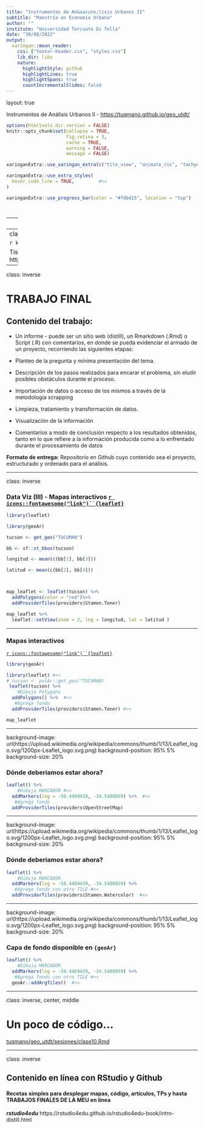 ```yaml
---
title: "Instrumentos de An&aacute;lisis Urbanos II"
subtitle: "Maestría en Economía Urbana"
author: ""
institute: "Universidad Torcuato Di Tella"
date: "30/08/2022"
output:
  xaringan::moon_reader:
    css: ["footer-header.css", "styles.css"]
    lib_dir: libs
    nature:
      highlightStyle: github
      highlightLines: true
      highlightSpans: true
      countIncrementalSlides: false
---
```


layout: true
  
  
<div class="my-footer"><span>Instrumentos de Análisis Urbanos II - <a href="https://tuqmano.github.io/geo_utdt/">https://tuqmano.github.io/geo_utdt/</a></span></div> 


```r
options(htmltools.dir.version = FALSE)
knitr::opts_chunk$set(collapse = TRUE,
                      fig.retina = 3,
                      cache = TRUE,
                      warning = FALSE,
                      message = FALSE)


```


```r
xaringanExtra::use_xaringan_extra(c("tile_view", "animate_css", "tachyons", "extra_styles", "scribble", "editable", "broadcast", "webcam"))


```

```r
xaringanExtra::use_extra_styles(
  hover_code_line = TRUE,         #<<
)

xaringanExtra::use_progress_bar(color = "#fdbd15", location = "top")




```

---
class: inverse middle

## HOJA DE RUTA

1. Trabajo final (y ejemplo)

2. {leaflet}

3. ¿Cómo compartir un mapa interactivo?

---
class: inverse

```r
knitr::include_graphics("figs/clarin.png")
```
 
 Tiscornia: https://rpubs.com/pablotisco/inmuebles_estado




---

class: inverse

# TRABAJO FINAL

## Contenido del trabajo:
* Un informe - puede ser un sitio web (distill), un Rmarkdown (.Rmd) o Script (.R) con comentarios, en donde se pueda evidenciar el armado de un proyecto, recorriendo las siguientes etapas:

* Planteo de la pregunta y mínima presentación del tema.

* Descripción de los pasos realizados para encarar el problema, sin eludir posibles obstáculos durante el proceso.

* Importación de datos o acceso de los mismos a través de la metodología scrapping

* Limpieza, tratamiento y transformación de datos.

* Visualización de la información

* Comentarios a modo de conclusión respecto a los resultados obtenidos, tanto en lo que refiere a la información producida como a lo enfrentado durante el procesamiento de datos

**Formato de entrega:**  Repositorio en Github cuyo contenido sea el proyecto, estructurado y ordenado para el análisis.


---

class: inverse


### Data Viz (III) - Mapas interactivos  [`r icons::fontawesome("link")``{leaflet}`](https://rstudio.github.io/leaflet/)

```r
library(leaflet)

library(geoAr)

tucson <- get_geo("TUCUMAN") 

bb <- sf::st_bbox(tucson)

longitud <- mean(c(bb[1], bb[3]))

latitud <- mean(c(bb[2], bb[4]))



map_leaflet <- leaflet(tucson) %>% 
  addPolygons(color = "red")%>% 
  addProviderTiles(providers$Stamen.Toner)

map_leaflet %>%
  leaflet::setView(zoom = 2, lng = longitud, lat = latitud ) 


```
---

### Mapas interactivos 

[`r icons::fontawesome("link")``{leaflet}`](https://rstudio.github.io/leaflet/)

```r
library(geoAr)

library(leaflet) #<<
# tucson <- polAr::get_geo("TUCUMAN)
 leaflet(tucson) %>% 
    #Dibuja Polygons
  addPolygons() %>%  #<<
   #Agrega fondo
  addProviderTiles(providers$Stamen.Toner) #<< 
```

```r
map_leaflet
```


---

background-image: url(https://upload.wikimedia.org/wikipedia/commons/thumb/1/13/Leaflet_logo.svg/1200px-Leaflet_logo.svg.png)
background-position: 95% 5%
background-size: 20%

### Dónde deberiamos estar ahora?

```r
leaflet() %>% 
    #Dibuja MARCADOR #<<
  addMarkers(lng = -58.4469439, -34.5480059) %>%  #<<
   #Agrega fondo
  addProviderTiles(providers$OpenStreetMap)  
```

---

background-image: url(https://upload.wikimedia.org/wikipedia/commons/thumb/1/13/Leaflet_logo.svg/1200px-Leaflet_logo.svg.png)
background-position: 95% 5%
background-size: 20%

### Dónde deberiamos estar ahora?

```r
leaflet() %>% 
    #Dibuja MARCADOR 
  addMarkers(lng = -58.4469439, -34.5480059) %>%  
   #Agrega fondo con otro TILE #<<
  addProviderTiles(providers$Stamen.Watercolor)  #<<
```


---

background-image: url(https://upload.wikimedia.org/wikipedia/commons/thumb/1/13/Leaflet_logo.svg/1200px-Leaflet_logo.svg.png)
background-position: 95% 5%
background-size: 20%

### Capa de fondo disponible en `{geoAr}`

```r
leaflet() %>% 
    #Dibuja MARCADOR 
  addMarkers(lng = -58.4469439, -34.5480059) %>%  
   #Agrega fondo con otro TILE #<<
  geoAr::addArgTiles()  #<<
```


---

class: inverse, center, middle

# Un poco de código... 

[tuqmano/geo_utdt/sesiones/clase10.Rmd](https://github.com/TuQmano/geo_utdt/blob/master/sesiones/sesion10.Rmd)


---
class: inverse

## Contenido en línea con RStudio y Github 

#### **Recetas simples para desplegar mapas, código, artículos, TPs y hasta TRABAJOS FINALES DE LA MEU en línea**

**_rstudio4edu_** https://rstudio4edu.github.io/rstudio4edu-book/intro-distill.html
